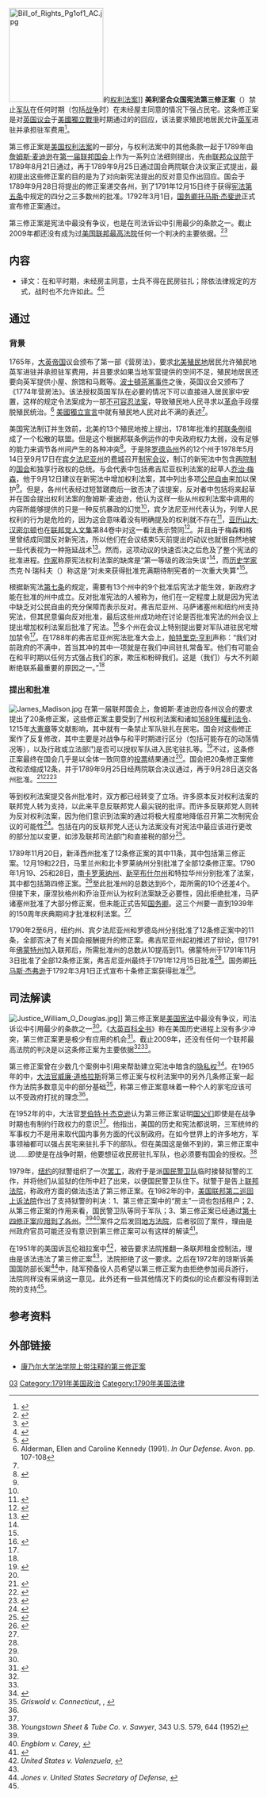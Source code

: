 {{US Constitution article series}} 
[[Image:Bill_of_Rights_Pg1of1_AC.jpg|190px]]的[[美国权利法案|权利法案]]]]
'''美利坚合众国宪法第三修正案'''（{{lang-en|''Third Amendment to the United States Constitution''}}）禁止[[军队|军队]]在任何时期（包括[[战争|战争]]时）在未经屋主同意的情况下强占民宅。这条修正案是对[[英国议会|英国议会]]于[[美國獨立戰爭|美國獨立戰爭]]时期通过的{{link-en|营房法|Quartering Acts}}的回应，该法要求殖民地居民允许[[英军|英军]]进驻并承担驻军费用<ref>{{cite web |url=http://www.yuncheng.com/reader/#12/5109287/9 |title=美国文化与社会十五讲009 |page=3 |accessdate=2013-09-28 |deadurl=yes |archiveurl=https://web.archive.org/web/20130815055653/http://www.yuncheng.com/reader/#12/5109287/9 |archivedate=2013-08-15 }}</ref>。

第三修正案是[[美国权利法案|美国权利法案]]的一部分，与权利法案中的其他条款一起于1789年由[[詹姆斯·麦迪逊|詹姆斯·麦迪逊]]在[[第一届联邦国会|第一届联邦国会]]上作为一系列立法细则提出，先由[[美国众议院|联邦众议院]]于1789年8月21日通过，再于1789年9月25日通过国会两院联合决议案正式提出，最初提出这些修正案的目的是为了对{{link-en|反联邦党人|Anti-Federalist}}向新宪法提出的反对意见作出回应。国会于1789年9月28日将提出的修正案递交各州，到了1791年12月15日终于获得[[美利坚合众国宪法第五条|宪法第五条]]中规定的四分之三多数州的批准。1792年3月1日，[[美国国务卿|国务卿]][[托马斯·杰斐逊|托马斯·杰斐逊]]正式宣布修正案通过。

第三修正案是宪法中最没有争议，也是在司法诉讼中引用最少的条款之一。截止2009年都还没有成为过[[美国联邦最高法院|美国联邦最高法院]]任何一个判决的主要依据。<ref name="Mahoney">{{cite web |url=http://www.highbeam.com/doc/1G2-3425002516.html |title=Third Amendment |author=Mahoney, Dennis J. |year=1986 |work=Encyclopedia of the American Constitution |publisher={{Subscription required|via=HighBeam Research}} |accessdate=2013-09-28 |archive-url=https://web.archive.org/web/20131106075408/http://www.highbeam.com/doc/1G2-3425002516.html |archive-date=2013-11-06 |dead-url=yes }}</ref><ref name="UXL">{{cite web |url=http://www.highbeam.com/doc/1G2-3048900607.html |title=Third Amendment |date=2009-01-01 |work=U*X*L Encyclopedia of U.S. History |publisher={{Subscription required|via=HighBeam Research}} |accessdate=2013-09-28 |archive-url=https://web.archive.org/web/20131106075412/http://www.highbeam.com/doc/1G2-3048900607.html |archive-date=2013-11-06 |dead-url=yes }}</ref>

==内容==
{{quote|No Soldier shall, in time of peace be quartered in any house, without the consent of the Owner, nor in time of war, but in a manner to be prescribed by law.<ref>{{cite web | url=http://www.pbs.org/wnet/supremecourt/democracy/sources_document3.html | title =Bill of Rights (1791) | publisher =PBS| date =2006-12 |accessdate=2013-09-28}}</ref><ref name="Transcript">{{cite web |archivedate=2013-07-25 |deadurl=no |url=http://www.archives.gov/exhibits/charters/bill_of_rights_transcript.html |title=Bill of Rights Transcript |publisher=Archives.gov |accessdate=2013-09-17 |archiveurl=https://web.archive.org/web/20130725002145/http://www.archives.gov/exhibits/charters/bill_of_rights_transcript.html }}</ref>}}
*译文：在和平时期，未经房主同意，士兵不得在民房驻扎；除依法律规定的方式，战时也不允许如此。<ref name="USC25">{{cite book |title=美国宪政历程：影响美国的25个司法大案 |author1=任东来 |author2=陈伟 |author3=白雪峰 |author4=Charles J. McClain |author5=Laurene Wu McClain |publisher=中国法制出版社 |isbn=7-80182-138-6 |chapter=附录二　美利坚合众国宪法及修正案|date=2004年1月}}</ref><ref name="Li1999">{{cite book|author=李道揆 |title=美国政府和政治（下册） |publisher=商务印书馆 |year=1999 |pages=775-799}}</ref>

== 通过 ==
=== 背景 ===
1765年，[[大英帝国|大英帝国]]议会颁布了第一部《营房法》，要求[[北美|北美]][[殖民地|殖民地]]居民允许殖民地英军进驻并承担驻军费用，并且要求如果当地军营提供的空间不足，殖民地居民还要向英军提供小屋、旅馆和马厩等。[[波士頓茶黨事件|波士頓茶黨事件]]之後，英国议会又颁布了《1774年营房法》。该法授权英国军队在必要的情况下可以直接进入居民家中安置，这样的规定令法案成为一部[[不可容忍法案|不可容忍法案]]，导致殖民地人民寻求以[[革命|革命]]手段摆脱殖民统治。<ref name="IOD">Alderman, Ellen and Caroline Kennedy (1991). ''In Our Defense''. Avon. pp. 107-108</ref> [[美國獨立宣言|美國獨立宣言]]中就有殖民地人民对此不满的表述<ref name="Mahoney" />。

美国宪法制订并生效前，北美的13个殖民地按{{link-en|第二届大陆会议|Second Continental Congress}}上提出，1781年批准的[[邦联条例|邦联条例]]组成了一个松散的联盟。但是这个根据邦联条例运作的中央政府权力太弱，没有足够的能力来调节各州间产生的各种冲突<ref name="TAH">{{cite web |url=http://teachingamericanhistory.org/convention/intro/ |author=Lloyd, Gordon |title=Introduction to the Constitutional Convention |accessdate=2013-09-17 |publisher=Teaching American History |archivedate=2013-08-16 |deadurl=no |archiveurl=https://web.archive.org/web/20130816102851/http://teachingamericanhistory.org/convention/intro/ }}</ref>。于是除[[罗德岛州|罗德岛州]]外的12个州于1978年5月14日至9月17日在[[宾夕法尼亚州|宾夕法尼亚州]]的[[费城|费城]]召开[[美利坚合众国制宪会议|制宪会议]]，制订的新宪法中包含[[两院制|两院制]]的[[美国国会|国会]]和独享行政权的总统。与会代表中包括弗吉尼亚权利法案的起草人[[乔治·梅森|乔治·梅森]]，他于9月12日建议在新宪法中增加权利法案，其中列出多项[[公民自由|公民自由]]来加以保护<ref name="Beeman" />{{rp|341}}。但是，各州代表经过短暂蹉商后一致否决了该提案，反对者中包括将来起草并在国会提出权利法案的詹姆斯·麦迪逊，他认为这样一些从州权利法案中调用的内容所能够提供的只是一种反抗暴政的幻觉<ref name="Beeman" />{{rp|343}}，宾夕法尼亚州代表{{link-en|詹姆斯·威尔森 (美国国父)|James Wilson|詹姆斯·威尔森}}认为，列举人民权利的行为是危险的，因为这会意味着没有明确提及的权利就不存在<ref name="Beeman">{{cite book |last=Beeman |first=Richard |date=2010-02-09 |title=Plain, Honest Men: The Making of the American Constitution |publisher=Random House Trade Paperbacks |isbn=978-0812976847 |archivedate=2013-07-04 |deadurl=no |url=http://www.amazon.com/Plain-Honest-Men-American-Constitution/dp/0812976843 |accessdate=2013-09-17 |archiveurl=https://web.archive.org/web/20130704031856/http://www.amazon.com/Plain-Honest-Men-American-Constitution/dp/0812976843 }}</ref>{{rp|343}}，[[亚历山大·汉密尔顿|亚历山大·汉密尔顿]]也在[[联邦党人文集|联邦党人文集]]第84卷中对这一看法表示赞同<ref name="Rakove">{{cite book |last=Rakove |first=Jack N. |date=1997-05-27 |title=Original Meanings |isbn=978-0679781219 |publisher=Vintage |url=http://www.amazon.com/Original-Meanings-Politics-Making-Constitution/dp/0679781218/ |accessdate=2013-09-17 |archiveurl=https://web.archive.org/web/20121110154957/http://www.amazon.com/Original-Meanings-Politics-Making-Constitution/dp/0679781218 |archivedate=2012-11-10 |deadurl=no }}</ref>{{rp|327}}。并且由于梅森和格里曾结成同盟反对新宪法，所以他们在会议结束5天前提出的动议也就很自然地被一些代表视为一种拖延战术<ref name="Stewart">{{cite book |last=Stewart |first=David O. |date=2007-12-10 |title=The Summer of 1787 |publisher=Simon and Schuster |asin=B006HUE33W |url=http://www.amazon.com/David-O-Stewart-Invented-Constitution/dp/B006HUE33W/ |accessdate= 2013-09-17}}</ref>{{rp|226}}。然而，这项动议的快速否决之后危及了整个宪法的批准进程。[[作家|作家]]{{link-en|大卫·O·斯图尔特|David O. Stewart}}称原宪法权利法案的缺席是“第一等级的政治失误”<ref name="Stewart" />{{rp|226}}，而[[历史学家|历史学家]]杰克·N·瑞科夫（{{lang|en|Jack N. Rakove}}）称这是“对未来获得批准充满期待制宪者的一次重大失算”<ref name="Rakove" />{{rp|288}}。

根据新宪法[[美利坚合众国宪法第七条|第七条]]的规定，需要有13个州中的9个批准后宪法才能生效，新政府才能在批准的州中成立。反对批准宪法的人被称为{{link-en|反联邦党人|Anti-Federalists}}，他们在一定程度上就是因为宪法中缺乏对公民自由的充分保障而表示反对。弗吉尼亚州、马萨诸塞州和纽约州支持宪法，但其民意偏向反对批准，最后这些州成功地在讨论是否批准宪法的州会议上提出增加权利法案后批准了宪法。<ref name="Maier">{{cite book |last=Maier |first=Pauline |year=2010 |title=Ratification: The People Debate the Constitution, 1787–1788 |publisher=Simon and Schuster |accessdate=2013-09-17 |archivedate=2013-07-05 |deadurl=no |asin=B00493ULIK |url=http://www.amazon.com/Ratification-People-Constitution-1787-1788-Hardcover/dp/B00493ULIK/ |archiveurl=https://web.archive.org/web/20130705132223/http://www.amazon.com/Ratification-People-Constitution-1787-1788-Hardcover/dp/B00493ULIK |page=431 }}</ref>多个州在会议上特别提出要对军队进驻民宅增加禁令<ref name="Mahoney" />。在1788年的弗吉尼亚州宪法批准大会上，[[帕特里克·亨利|帕特里克·亨利]]声称：“我们对前政府的不满中，首当其冲的其中一项就是在我们中间驻扎常备军。他们有可能会在和平时期以任何方式强占我们的家，欺压和粉碎我们。这是（我们）与大不列颠断绝联系最重要的原因之一。”<ref name="IOD" />

=== 提出和批准 ===
[[File:James_Madison.jpg|thumb]]
在第一届联邦国会上，詹姆斯·麦迪逊应各州议会的要求提出了20条修正案，这些修正案主要受到了州权利法案和诸如[[1689年權利法令|1689年權利法令]]、1215年[[大憲章|大憲章]]等文献影响，其中就有一条禁止军队驻扎在民宅。国会对这些修正案作了反复修改，其中主要是对战争与和平时期进行区分（包括可能存在的动荡情况等），以及行政或立法部门是否可以授权军队进入民宅驻扎等。<ref name="Bell">{{cite journal |last=Bell |first=Tom W. |year=1993 |title=The Third Amendment: Forgotten but Not Gone |url=http://scholarship.law.wm.edu/cgi/viewcontent.cgi?article=1534&context=wmborj |publisher=William & Mary Bill of Rights Journal |volume=2 |issue=1}}</ref>{{rp|135-136}}不过，这条修正案最终在国会几乎是以全体一致同意的[[投票|投票]]结果通过<ref name="Mahoney" />。国会把20条修正案修改和浓缩成12条，并于1789年9月25日经两院联合决议通过，再于9月28日送交各州批准。<ref name="adamson2008p93">{{cite book|title=Freedom of Religion, the First Amendment, and the Supreme Court: How the Court Flunked History |last=Adamson |first=Barry |year=2008 |page=93 |publisher=Pelican Publishing |accessdate=2013-09-19 |url=http://books.google.com/books?id=Tgw-rCrNYacC&pg=PA93}}</ref><ref>{{cite book |title=Free, Sovereign, and Independent States: The Intended Meaning of the American Constitution |last=Graham |first=John Remington |year=2009 |at=Footnote 54, pp. 193-194 |others=Foreword by Laura Tesh |accessdate=2013-09-18 |url=http://books.google.com/books?id=7fOeMT99m44C&pg=PA193}}</ref><ref>{{cite web |url=http://www.archives.gov/exhibits/charters/bill_of_rights.html |title=Bill of Rights |publisher=National Archives |accessdate=2013-09-21 |archivedate=2013-04-04 |archiveurl=https://www.webcitation.org/6Fcz4pEP4?url=http://www.archives.gov/exhibits/charters/bill_of_rights.html |deadurl=no }}</ref>

等到权利法案提交各州批准时，双方都已经转变了立场。许多原本反对权利法案的联邦党人转为支持，以此来平息反联邦党人最尖锐的批评。而许多反联邦党人则转为反对权利法案，因为他们意识到法案的通过将极大程度地降低召开第二次制宪会议的可能性<ref name="Wood">{{cite book |last=Wood |first=Gordon S. |date=2009-01-01 |title=Empire of Liberty: A History of the Early Republic, 1789-1815 |publisher=Oxford University Press |asin=B002YYAKQE |accessdate=2013-09-17 |archivedate=2013-07-03 |deadurl=no |url=http://www.amazon.com/Empire-Liberty-Republic-1789-1815-Hardcover/dp/B002YYAKQE/ |archiveurl=https://web.archive.org/web/20130703060156/http://www.amazon.com/Empire-Liberty-Republic-1789-1815-Hardcover/dp/B002YYAKQE |pages=71-72 }}</ref>。包括{{link-en|查理德·亨利·李|Richard Henry Lee}}在内的反联邦党人还认为法案没有对宪法中最应该进行更改的部分加以变更，如涉及联邦司法部门和直接税的部分<ref name="Levy">{{cite web |url=http://www.highbeam.com/doc/1G2-3425000220.html |title=Bill of Rights (United States) |author=Levy, Leonard W. |date=1986 |work=Encyclopedia of the American Constitution |publisher={{Subscription required|via=HighBeam Research}} |accessdate=2013-09-20 |archive-url=https://web.archive.org/web/20130921061259/http://www.highbeam.com/doc/1G2-3425000220.html |archive-date=2013-09-21 |dead-url=yes }}</ref>。

1789年11月20日，新泽西州批准了12条修正案的其中11条，其中包括第三修正案。12月19和22日，马里兰州和北卡罗莱纳州分别批准了全部12条修正案。1790年1月19、25和28日，[[南卡罗莱纳州|南卡罗莱纳州]]、[[新罕布什尔州|新罕布什尔州]]和特拉华州分别批准了法案，其中都包括第四修正案。<ref name="Labunski">{{cite book |last=Labunski |first=Richard E. |date=2008-06-20 |title=James Madison and the struggle for the Bill of Rights |publisher=Oxford University Press |isbn=978-0195341423 |accessdate=2013-09-17 |archivedate=2013-07-03 |deadurl=no |url=http://www.amazon.com/Madison-Struggle-Pivotal-Moments-American/dp/0195341422/ |archiveurl=https://web.archive.org/web/20130703212542/http://www.amazon.com/Madison-Struggle-Pivotal-Moments-American/dp/0195341422 }}</ref>{{rp|245}}至此批准州的总数达到6个，距所需的10个还差4个。但接下来，康涅狄格州和乔治亚州认为权利法案缺乏必要性，因此拒绝批准，马萨诸塞州批准了大部分修正案，但未能正式告知[[美国国务卿|国务卿]]。这三个州要一直到1939年的150周年庆典期间才批准权利法案。<ref name="Levy" />

1790年2至6月，纽约州、宾夕法尼亚州和罗德岛州分别批准了12条修正案中的11条，全部否决了有关国会报酬提升的修正案。弗吉尼亚州起初推迟了辩论，但1791年[[佛蒙特州|佛蒙特州]]加入联邦后，所需批准州的总数从10提高到11。佛蒙特州于1791年11月3日批准了全部12条修正案，弗吉尼亚州最终于1791年12月15日批准<ref name="Levy" />。国务卿[[托马斯·杰弗逊|托马斯·杰弗逊]]于1792年3月1日正式宣布十条修正案获得批准<ref name="Labunski" />{{rp|255}}。

== 司法解读 ==
[[File:Justice_William_O_Douglas.jpg|thumb]]]]
第三修正案是[[美国宪法|美国宪法]]中最没有争议，司法诉讼中引用最少的条款之一<ref name="Bell" />{{rp|140}}。《[[大英百科全书|大英百科全书]]》称在美国历史进程上没有多少冲突，第三修正案更是极少有应用的机会<ref>{{cite web |url=http://global.britannica.com/EBchecked/topic/592331/Third-Amendment |title=Third Amendment |work=Encyclopedia Britannica |accessdate=2013-09-29 |archive-url=https://web.archive.org/web/20130928160145/http://global.britannica.com/EBchecked/topic/592331/Third-Amendment |archive-date=2013-09-28 |dead-url=yes }}</ref>。截止2009年，还没有任何一个联邦最高法院的判决是以这条修正案为主要依据<ref name="Mahoney" /><ref name="UXL" />。

第三修正案曾在少数几个案例中引用来帮助建立宪法中暗含的[[隐私权|隐私权]]<ref name="Amar">{{cite book |last=Amar |first=Akhil Reed |year=1998 |title=''The Bill of Rights'' |url=https://archive.org/details/billofrightscrea0000amar |publisher=Yale University Press |page=[https://archive.org/details/billofrightscrea0000amar/page/n62 62]}}</ref>。在1965年的{{link-en|格里斯沃尔德诉康涅狄格州案|Griswold v. Connecticut}}中，[[美国最高法院大法官|大法官]][[威廉·道格拉斯|威廉·道格拉斯]]将第三修正案与权利法案中的另外几条修正案一起作为法院多数意见中的部分基础<ref>''Griswold v. Connecticut'', {{ussc|381|479|1965}}, {{ussc|381|484|1965}}</ref>，称第三修正案意味着一种个人的家宅应该可以不受政府打扰的理念<ref name="Amar" />。

在1952年的{{link-en|杨斯顿钢铁公司总统权限案|Youngstown Sheet & Tube Co. v. Sawyer}}中，大法官[[罗伯特·H·杰克逊|罗伯特·H·杰克逊]]认为第三修正案证明[[美国开国元勋|国父们]]即使是在战争时期也有制约行政权力的意识<ref name="Amar" />。他指出，美国的历史和宪法都说明，三军统帅的军事权力不是用来取代国内事务方面的代议制政府。在如今世界上的许多地方，军事领袖都可以强占民宅来驻扎手下的部队。但在美国这是做不到的，第三修正案中说……即使是在战争时期，他要想征收民房驻扎军队，也必须要有国会的授权。<ref>''Youngstown Sheet & Tube Co. v. Sawyer'', 343 U.S. 579, 644 (1952)</ref>

1979年，[[纽约|纽约]]的狱警组织了一次[[罢工|罢工]]，政府于是派[[美國國民警衛隊|国民警卫队]]临时接替狱警的工作，并将他们从监狱的住所中赶了出来，以便国民警卫队住下。狱警于是告上[[美国联邦法院|联邦法院]]，称政府方面的做法违法了第三修正案。在1982年的{{link-en|英布朗诉凯里案|Engblom v. Carey}}中，[[美国联邦第二巡回上诉法院|美国联邦第二巡回上诉法院]]作出了支持狱警的判决：1、第三修正案中的“房主”一词也包括租户；2、从第三修正案的作用来看，国民警卫队等同于军队；3、第三修正案已经通过[[美利坚合众国宪法第十四条修正案|第十四修正案]][[合并原则|应用到了各州]]。<ref name="Bell" />{{rp|143}}<ref>''Engblom v. Carey'', {{West|F|677|2|957|2d. Cir.|1982|}}</ref>案件之后发回[[美国联邦地方法院|地方法院]]，后者驳回了案件，理由是州政府官员可能还没有意识到第三修正案可以有这样的解读<ref>{{cite book |title=The Posse Comitatus Act of 1878: A Documentary History |last=Young |first=Stephen E.  |year=2003 |publisher=Wm. S. Hein Publishing |location= |isbn= |page=CRS-14 (fn29) |url=http://books.google.com/books?id=nKJnkkGwkngC&pg=RA1-PA94&dq=engblom+remanded&hl=en&sa=X&ei=6M7xUeWGDe614AORmIHIDQ&ved=0CEkQ6AEwBA#v=onepage&q=engblom%20remanded&f=false |accessdate=2013-09-29}}</ref>。

在1951年的美国诉瓦伦祖拉案中<ref>''United States v. Valenzuela'', {{West|SUPP|95||363|S.D. Cal.|1951|}}</ref>，被告要求法院推翻一条联邦租金控制法，理由是该法违法了第三修正案<ref name="Bell" />{{rp|142}}，法院拒绝了这一要求。之后在1972年的琼斯诉美国国防部长案<ref>''Jones v. United States Secretary of Defense'', {{West|SUPP|346||97|D. Minn.|1972|}}</ref>中，陆军预备役人员希望以第三修正案为由拒绝参加阅兵游行，法院同样没有采纳这一意见。此外还有一些其他情况下的类似的论点都没有得到法院的支持<ref name="Bell" />{{rp|141-142}}。

== 参考资料 ==
{{Reflist|30em}}

== 外部链接 ==
{{portal bar|美国|法律|政治|历史|人权}}
* [http://www.law.cornell.edu/anncon/html/amdt3toc_user.html 康乃尔大学法学院上带注释的第三修正案]

{{美国宪法|state=collapsed}}

{{Authority control}}
[[Category:美国宪法修正案|03]]
[[Category:1791年美国政治|Category:1791年美国政治]]
[[Category:1790年美国法律|Category:1790年美国法律]]
{{Good article}}